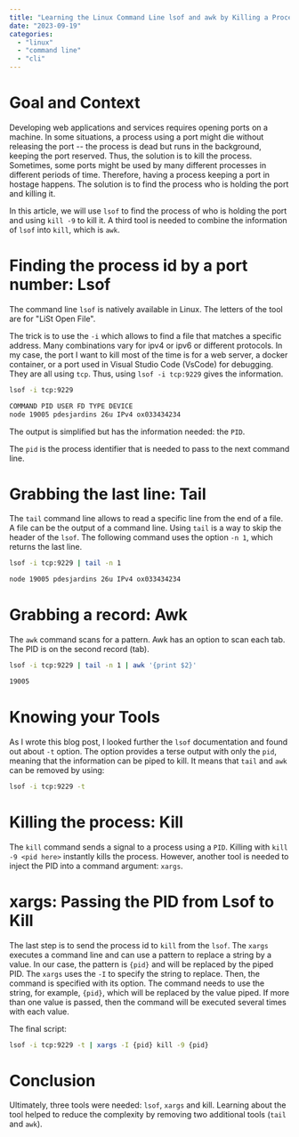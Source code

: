 ```yaml
---
title: "Learning the Linux Command Line lsof and awk by Killing a Process that Hold a Port"
date: "2023-09-19"
categories:
  - "linux"
  - "command line"
  - "cli"
---
```


# Goal and Context

Developing web applications and services requires opening ports on a machine. In some situations, a process using a port might die without releasing the port -- the process is dead but runs in the background, keeping the port reserved. Thus, the solution is to kill the process. Sometimes, some ports might be used by many different processes in different periods of time. Therefore, having a process keeping a port in hostage happens. The solution is to find the process who is holding the port and killing it.

In this article, we will use `lsof` to find the process of who is holding the port and using `kill -9` to kill it. A third tool is needed to combine the information of `lsof` into `kill`, which is `awk`.

# Finding the process id by a port number: Lsof

The command line `lsof` is natively available in Linux. The letters of the tool are for "LiSt Open File".

The trick is to use the `-i` which allows to find a file that matches a specific address. Many combinations vary for ipv4 or ipv6 or different protocols. In my case, the port I want to kill most of the time is for a web server, a docker container, or a port used in Visual Studio Code (VsCode) for debugging. They are all using `tcp`. Thus, using `lsof -i tcp:9229` gives the information.


```sh
lsof -i tcp:9229

COMMAND PID USER FD TYPE DEVICE
node 19005 pdesjardins 26u IPv4 ox033434234
```
The output is simplified but has the information needed: the `PID`.

The `pid` is the process identifier that is needed to pass to the next command line.


# Grabbing the last line: Tail

The `tail` command line allows to read a specific line from the end of a file. A file can be the output of a command line. Using `tail` is a way to skip the header of the `lsof`. The following command uses the option `-n 1`, which returns the last line.

```sh
lsof -i tcp:9229 | tail -n 1

node 19005 pdesjardins 26u IPv4 ox033434234
```

# Grabbing a record: Awk

The `awk` command scans for a pattern. Awk has an option to scan each tab. The PID is on the second record (tab).

```sh
lsof -i tcp:9229 | tail -n 1 | awk '{print $2}' 

19005
```

# Knowing your Tools

As I wrote this blog post, I looked further the `lsof` documentation and found out about `-t` option. The option provides a terse output with only the `pid`, meaning that the information can be piped to kill. It means that `tail` and `awk` can be removed by using:

```sh
lsof -i tcp:9229 -t
```


# Killing the process: Kill

The `kill` command sends a signal to a process using a `PID`. Killing with `kill -9 <pid here>` instantly kills the process. 
However, another tool is needed to inject the PID into a command argument: `xargs`.

# xargs: Passing the PID from Lsof to Kill

The last step is to send the process id to `kill` from the `lsof`. The `xargs` executes a command line and can use a pattern to replace a string by a value. In our case, the pattern is `{pid}` and will be replaced by the piped PID. The `xargs` uses the `-I` to specify the string to replace. Then, the command is specified with its option. The command needs to use the string, for example, `{pid}`, which will be replaced by the value piped. If more than one value is passed, then the command will be executed several times with each value.

The final script:

```sh
lsof -i tcp:9229 -t | xargs -I {pid} kill -9 {pid}
```

# Conclusion

Ultimately, three tools were needed: `lsof`, `xargs` and kill. Learning about the tool helped to reduce the complexity by removing two additional tools (`tail` and `awk`).
